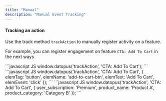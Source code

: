 ```yaml
---
title: "Manual"
description: "Manual Event Tracking"
---
```


#### Tracking an action

Use the track method `trackAction` to manually register activity on a feature.

For example, you can register engagement on feature `CTA: Add To Cart` in the next ways

<AccordionGroup>
  <Accordion title="Context-free" defaultOpen={true}>
    ```javascript JS
    window.datopus('trackAction', 'CTA: Add To Cart');
    ```
  </Accordion>

  <Accordion title="Leverage standard Datopus params to convey action's relation to HTML tag" defaultOpen={true}>
    ```javascript JS
    window.datopus('trackAction', 'CTA: Add To Cart', {
    	elemTag: 'button',
    	elemName: 'add-to-cart-btn',
    	elemText: 'Add To Cart',
      elemEvent: 'click'
    });
    ```
  </Accordion>

  <Accordion title="Add your own context" defaultOpen={true}>
    ```javascript JS
    window.datopus('trackAction', 'CTA: Add To Cart', {
    	user_subscription: 'Premium',
    	product_name: 'Product A',
    	product_category: 'Category B'
    });
    ```
  </Accordion>
</AccordionGroup>